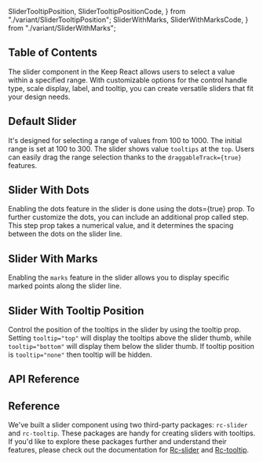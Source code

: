   SliderTooltipPosition,
  SliderTooltipPositionCode,
} from "./variant/SliderTooltipPosition";
  SliderWithMarks,
  SliderWithMarksCode,
} from "./variant/SliderWithMarks";


## Table of Contents

The slider component in the Keep React allows users to select a value within a specified range. With customizable options for the control handle type, scale display, label, and tooltip, you can create versatile sliders that fit your design needs.

## Default Slider

It's designed for selecting a range of values from 100 to 1000. The initial range is set at 100 to 300. The slider shows value `tooltips` at the `top`. Users can easily drag the range selection thanks to the `draggableTrack={true}` features.

<CodePreview github="Slider" code={DefaultSliderCode}>
  <DefaultSlider />
</CodePreview>

## Slider With Dots

Enabling the dots feature in the slider is done using the dots={true} prop. To further customize the dots, you can include an additional prop called step. This step prop takes a numerical value, and it determines the spacing between the dots on the slider line.

<CodePreview github="Slider" code={SliderWithDotsCode}>
  <SliderWithDots />
</CodePreview>

## Slider With Marks

Enabling the `marks` feature in the slider allows you to display specific marked points along the slider line.

<CodePreview github="Slider" code={SliderWithMarksCode}>
  <SliderWithMarks />
</CodePreview>

## Slider With Tooltip Position

Control the position of the tooltips in the slider by using the tooltip prop. Setting `tooltip="top"` will display the tooltips above the slider thumb, while `tooltip="bottom"` will display them below the slider thumb. If tooltip position is `tooltip="none"` then tooltip will be hidden.

<CodePreview github="Slider" code={SliderTooltipPositionCode}>
  <SliderTooltipPosition />
</CodePreview>

## API Reference

<ComponentApi data={sliderAPIData} />

## Reference

We've built a slider component using two third-party packages: `rc-slider` and `rc-tooltip`. These packages are handy for creating sliders with tooltips. If you'd like to explore these packages further and understand their features, please check out the documentation for [Rc-slider](https://www.npmjs.com/package/rc-slider) and [Rc-tooltip](https://www.npmjs.com/package/rc-tooltip).
